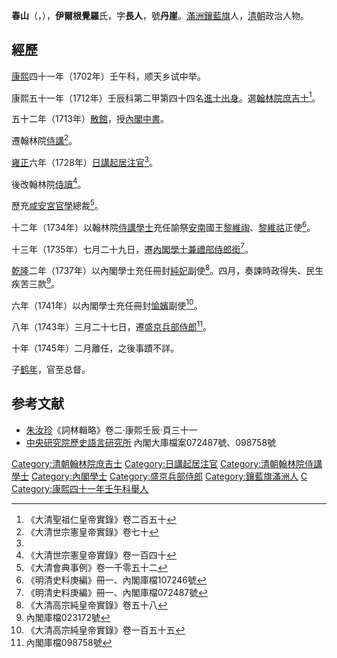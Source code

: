 {{Manchu name|[[伊尔根觉罗氏|伊尔根觉罗]]}}
'''春山'''（{{lang-mnc|ᠴᡡᠨᡧᠠᠨ|v=cūnšan}}，{{bd|1683年||？年|catIdx=Y伊}}），'''伊爾根覺羅'''氏，字'''長人'''，號'''丹崖'''。[[滿洲|滿洲]][[鑲藍旗|鑲藍旗]]人，[[清朝|清朝]]政治人物。

==經歷==
[[康熙|康熙]]四十一年（1702年）壬午科，顺天乡试中举。

康熙五十一年（1712年）壬辰科第二甲第四十四名[[進士出身|進士出身]]。選[[翰林院|翰林院]][[庶吉士|庶吉士]]<ref>《大清聖祖仁皇帝實錄》卷二百五十</ref>。

五十二年（1713年）[[散館|散館]]，授[[內閣中書|內閣中書]]。

遷翰林院[[侍講|侍講]]<ref name="《大清世宗憲皇帝實錄》卷七十">《大清世宗憲皇帝實錄》卷七十</ref>。

[[雍正|雍正]]六年（1728年）[[日講起居注官|日講起居注官]]<ref name="《大清世宗憲皇帝實錄》卷七十"/>。

後改翰林院[[侍讀|侍讀]]<ref>《大清世宗憲皇帝實錄》卷一百四十</ref>。

歷充[[咸安宮官學|咸安宮官學]]總裁<ref>《大清會典事例》卷一千零五十二</ref>。

十二年（1734年）以翰林院[[侍講學士|侍講學士]]充任諭祭[[越南|安南]]國王[[黎維祹|黎維祹]]、[[黎維祜|黎維祜]]正使<ref>《明清史料庚編》冊一、內閣庫檔107246號</ref>。

十三年（1735年）七月二十九日，遷[[內閣學士兼禮部侍郎銜|內閣學士兼禮部侍郎銜]]<ref>《明清史料庚編》冊一、內閣庫檔072487號</ref>。

[[乾隆|乾隆]]二年（1737年）以內閣學士充任冊封[[純惠皇貴妃|純妃]]副使<ref>《大清高宗純皇帝實錄》卷五十八</ref>。四月，奏諫時政得失、民生疾苦三款<ref>內閣庫檔023172號</ref>。

六年（1741年）以內閣學士充任冊封[[愉貴妃|愉嬪]]副使<ref>《大清高宗純皇帝實錄》卷一百五十五</ref>。

八年（1743年）三月二十七日，遷[[盛京兵部侍郎|盛京兵部侍郎]]<ref>內閣庫檔098758號</ref>。

十年（1745年）二月離任，之後事蹟不詳。

子[[鹤年|鹤年]]，官至总督。

==参考文献==
<div class="references-small">
<references></references>
</div>
*[[朱汝珍|朱汝珍]]《詞林輯略》卷二·康熙壬辰·頁三十一
*[[中央研究院|中央研究院]][http://www.ihp.sinica.edu.tw/ 歷史語言研究所] {{Wayback|url=http://www.ihp.sinica.edu.tw/ |date=20100424033054 }} 內閣大庫檔案072487號、098758號

{{start box}}
{{s-off}}
{{succession box|無定員|無定員|滿[[內閣學士兼禮部侍郎銜|內閣學士兼禮部侍郎銜]]|<small>雍正十三年七月丙寅－乾隆八年三月辛巳</small><br>1735年9月15日－1743年4月21日在任}}
{{succession box|[[阿山_(乾隆年间官员)|阿山]]|[[敷文|敷文]]|[[盛京兵部侍郎|盛京兵部侍郎]]|<small>乾隆八年三月辛巳－乾隆十年二月</small><br>1743年4月21日－1745年3月在任}}
{{end box}}

{{康熙五十一年壬辰科殿試金榜}}
{{清朝明史館職官}}
{{DEFAULTSORT:Y伊爾根}}
[[Category:清朝翰林院庶吉士|Category:清朝翰林院庶吉士]]
[[Category:日講起居注官|Category:日講起居注官]]
[[Category:清朝翰林院侍講學士|Category:清朝翰林院侍講學士]]
[[Category:內閣學士|Category:內閣學士]]
[[Category:盛京兵部侍郎|Category:盛京兵部侍郎]]
[[Category:鑲藍旗滿洲人|Category:鑲藍旗滿洲人]]
[[Category:阿库里伊尔根觉罗氏|C]]
[[Category:康熙四十一年壬午科舉人|Category:康熙四十一年壬午科舉人]]